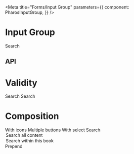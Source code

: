 

<Meta
  title="Forms/Input Group"
  parameters={{
    component: PharosInputGroup,
  }}
/>

# Input Group

<GuidelineLink path="input-group" />

<Canvas withToolbar>
  <Story name="Base">
    <div
      style={{
        display: 'grid',
        gridGap: '1rem',
        gridTemplateColumns: 'repeat(1, 524px)',
      }}
    >
      <PharosInputGroup name="my-input-group">
        <span slot="label">Search</span>
        <PharosButton
          name="search-button"
          icon="search"
          variant="subtle"
          label="search"
        ></PharosButton>
      </PharosInputGroup>
    </div>
  </Story>
</Canvas>

## API

<ArgsTable of={PharosInputGroup} />

# Validity

<Canvas withToolbar>
  <Story name="Validity">
    <div
      style={{
        display: 'grid',
        gridGap: '1rem',
        gridTemplateColumns: 'repeat(1, 524px)',
      }}
    >
      <PharosInputGroup invalidated value="not an email" name="my-input-group">
        <span slot="label">Search</span>
        <PharosButton
          name="search-button"
          icon="search"
          variant="subtle"
          label="search"
        ></PharosButton>
      </PharosInputGroup>
      <PharosInputGroup validated value="here@there.com" name="my-input-group">
        <span slot="label">Search</span>
        <PharosButton
          name="search-button"
          icon="search"
          variant="subtle"
          label="search"
        ></PharosButton>
      </PharosInputGroup>
    </div>
  </Story>
</Canvas>

# Composition

<Canvas withToolbar>
  <Story name="Composition">
    <div
      style={{
        display: 'grid',
        gridGap: '1rem',
        gridTemplateColumns: 'repeat(1, 524px)',
      }}
    >
      <PharosInputGroup name="my-input-group-icon">
        <span slot="label">With icons</span>
        <PharosIcon id="calendar" name="calendar"></PharosIcon>
      </PharosInputGroup>
      <PharosInputGroup name="my-input-group-buttons">
        <span slot="label">Multiple buttons</span>
        <PharosButton
          name="close-button"
          icon="close"
          variant="subtle"
          label="close"
        ></PharosButton>
        <PharosButton
          name="search-button"
          icon="search"
          variant="subtle"
          label="search"
        ></PharosButton>
      </PharosInputGroup>
      <PharosInputGroup name="my-input-group-select">
        <span slot="label">With select</span>
        <PharosInputGroupSelect name="my-group-select" hideLabel>
          <span slot="label">Search</span>
          <option value="">Search all content</option>
          <option value="book">Search within this book</option>
        </PharosInputGroupSelect>
        <PharosButton
          name="search-with-select-button"
          icon="search"
          variant="subtle"
          label="search"
        ></PharosButton>
      </PharosInputGroup>
      <PharosInputGroup name="my-input-group-prepend">
        <PharosButton
          name="book-button"
          slot="prepend"
          icon="book"
          variant="subtle"
          label="book"
        ></PharosButton>
        <span slot="label">Prepend</span>
      </PharosInputGroup>
    </div>
  </Story>
</Canvas>
